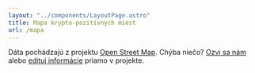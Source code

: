 ```yaml
---
layout: "../components/LayoutPage.astro"
title: Mapa krypto-pozitívnych miest
url: /mapa
---
```


Dáta pochádzajú z projektu [Open Street Map](https://www.openstreetmap.org/). Chýba niečo? [Ozvi sa nám](mailto:info@ppke.sk) alebo [edituj informácie](https://www.openstreetmap.org/edit) priamo v projekte.
